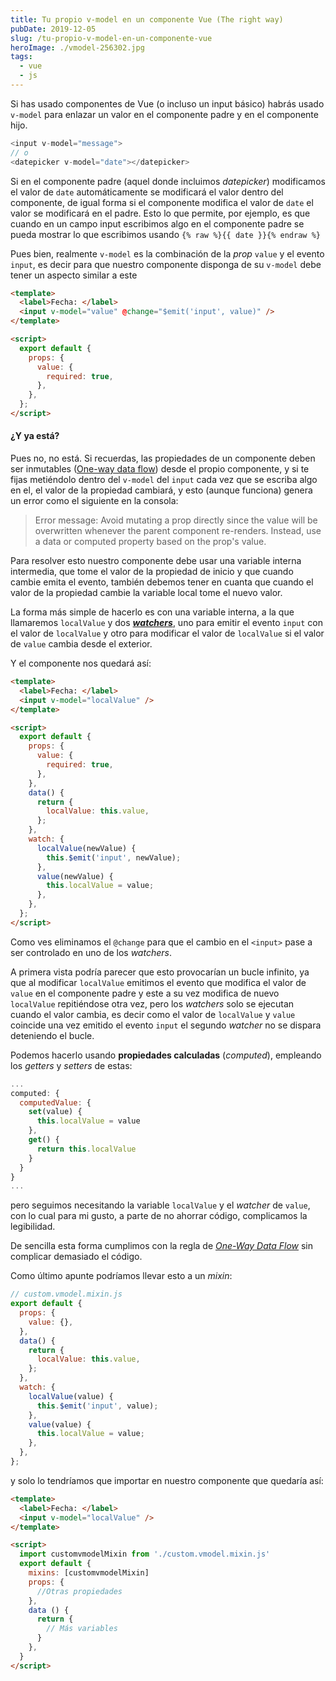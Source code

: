 ```yaml
---
title: Tu propio v-model en un componente Vue (The right way)
pubDate: 2019-12-05
slug: /tu-propio-v-model-en-un-componente-vue
heroImage: ./vmodel-256302.jpg
tags:
  - vue
  - js
---
```


Si has usado componentes de Vue (o incluso un input básico) habrás usado `v-model` para enlazar un valor en el componente padre y en el componente hijo.

```js
<input v-model="message">
// o
<datepicker v-model="date"></datepicker>
```

Si en el componente padre (aquel donde incluimos _datepicker_) modificamos el valor de `date` automáticamente se modificará el valor dentro del componente, de igual forma si el componente modifica el valor de `date` el valor se modificará en el padre. Esto lo que permite, por ejemplo, es que cuando en un campo input escribimos algo en el componente padre se pueda mostrar lo que escribimos usando `{% raw %}{{ date }}{% endraw %}`

Pues bien, realmente `v-model` es la combinación de la _prop_ `value` y el evento `input`, es decir para que nuestro componente disponga de su `v-model` debe tener un aspecto similar a este

```html
<template>
  <label>Fecha: </label>
  <input v-model="value" @change="$emit('input', value)" />
</template>

<script>
  export default {
    props: {
      value: {
        required: true,
      },
    },
  };
</script>
```

#### ¿Y ya está?

Pues no, no está. Si recuerdas, las propiedades de un componente deben ser inmutables ([One-way data flow](https://vuejs.org/v2/guide/components-props.html#One-Way-Data-Flow)) desde el propio componente, y si te fijas metiéndolo dentro del `v-model` del `input` cada vez que se escriba algo en el, el valor de la propiedad cambiará, y esto (aunque funciona) genera un error como el siguiente en la consola:

> Error message: Avoid mutating a prop directly since the value will be overwritten whenever the parent component re-renders. Instead, use a data or computed property based on the prop's value.

Para resolver esto nuestro componente debe usar una variable interna intermedia, que tome el valor de la propiedad de inicio y que cuando cambie emita el evento, también debemos tener en cuanta que cuando el valor de la propiedad cambie la variable local tome el nuevo valor.

La forma más simple de hacerlo es con una variable interna, a la que llamaremos `localValue` y dos **_[watchers](https://vuejs.org/v2/guide/computed.html#Computed-vs-Watched-Property)_**, uno para emitir el evento `input` con el valor de `localValue` y otro para modificar el valor de `localValue` si el valor de `value` cambia desde el exterior.

Y el componente nos quedará así:

```html
<template>
  <label>Fecha: </label>
  <input v-model="localValue" />
</template>

<script>
  export default {
    props: {
      value: {
        required: true,
      },
    },
    data() {
      return {
        localValue: this.value,
      };
    },
    watch: {
      localValue(newValue) {
        this.$emit('input', newValue);
      },
      value(newValue) {
        this.localValue = value;
      },
    },
  };
</script>
```

Como ves eliminamos el `@change` para que el cambio en el `<input>` pase a ser controlado en uno de los _watchers_.

A primera vista podría parecer que esto provocarían un bucle infinito, ya que al modificar `localValue` emitimos el evento que modifica el valor de `value` en el componente padre y este a su vez modifica de nuevo `localValue` repitiéndose otra vez, pero los _watchers_ solo se ejecutan cuando el valor cambia, es decir como el valor de `localValue` y `value` coincide una vez emitido el evento `input` el segundo _watcher_ no se dispara deteniendo el bucle.

Podemos hacerlo usando **propiedades calculadas** (_computed_), empleando los _getters_ y _setters_ de estas:

```js
...
computed: {
  computedValue: {
    set(value) {
      this.localValue = value
    },
    get() {
      return this.localValue
    }
  }
}
...
```

pero seguimos necesitando la variable `localValue` y el _watcher_ de `value`, con lo cual para mi gusto, a parte de no ahorrar código, complicamos la legibilidad.

De sencilla esta forma cumplimos con la regla de [_One-Way Data Flow_](https://vuejs.org/v2/guide/components-props.html#One-Way-Data-Flow) sin complicar demasiado el código.

Como último apunte podríamos llevar esto a un _mixin_:

```js
// custom.vmodel.mixin.js
export default {
  props: {
    value: {},
  },
  data() {
    return {
      localValue: this.value,
    };
  },
  watch: {
    localValue(value) {
      this.$emit('input', value);
    },
    value(value) {
      this.localValue = value;
    },
  },
};
```

y solo lo tendríamos que importar en nuestro componente que quedaría así:

```html
<template>
  <label>Fecha: </label>
  <input v-model="localValue" />
</template>

<script>
  import customvmodelMixin from './custom.vmodel.mixin.js'
  export default {
    mixins: [customvmodelMixin]
    props: {
      //Otras propiedades
    },
    data () {
      return {
        // Más variables
      }
    },
  }
</script>
```
